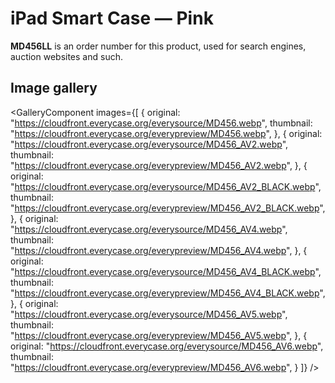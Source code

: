 
# iPad Smart Case — Pink

<Callout type='info' emoji='👉🏻'>**MD456LL** is an order number for this product, used for search engines, auction websites and such.</Callout>

## Image gallery

<GalleryComponent
    images={[
      {
        original: "https://cloudfront.everycase.org/everysource/MD456.webp",
        thumbnail: "https://cloudfront.everycase.org/everypreview/MD456.webp",
      },
      {
        original: "https://cloudfront.everycase.org/everysource/MD456_AV2.webp",
        thumbnail: "https://cloudfront.everycase.org/everypreview/MD456_AV2.webp",
      },
      {
        original: "https://cloudfront.everycase.org/everysource/MD456_AV2_BLACK.webp",
        thumbnail: "https://cloudfront.everycase.org/everypreview/MD456_AV2_BLACK.webp",
      },
      {
        original: "https://cloudfront.everycase.org/everysource/MD456_AV4.webp",
        thumbnail: "https://cloudfront.everycase.org/everypreview/MD456_AV4.webp",
      },
      {
        original: "https://cloudfront.everycase.org/everysource/MD456_AV4_BLACK.webp",
        thumbnail: "https://cloudfront.everycase.org/everypreview/MD456_AV4_BLACK.webp",
      },
      {
        original: "https://cloudfront.everycase.org/everysource/MD456_AV5.webp",
        thumbnail: "https://cloudfront.everycase.org/everypreview/MD456_AV5.webp",
      },
      {
        original: "https://cloudfront.everycase.org/everysource/MD456_AV6.webp",
        thumbnail: "https://cloudfront.everycase.org/everypreview/MD456_AV6.webp",
      }
    ]}
  />
